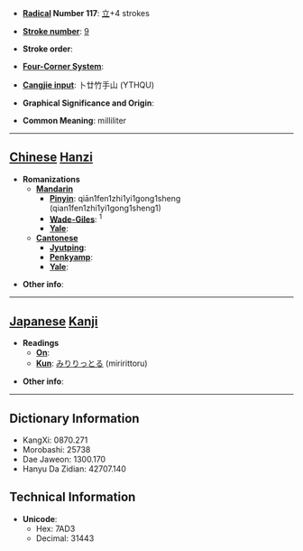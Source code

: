 
<!-- 
This page has been placed on ''Requests for Ph34rism.
This request has been subsequently carried out Ph34r themself.

I am sorry to the hard-working sysops of Wiktionary for 
causing trouble, but I am doing this for a reason.

Thank you (come again).
-->

* '''[[Wiktionary:Chinese radical index| Radical]] Number 117''': [[Wiktionary:Chinese radical index 立|立]]+4 strokes

* '''[[Wiktionary:Chinese total strokes index|Stroke number]]''': [[Wiktionary:Chinese total strokes index 9|9]]

* '''Stroke order''': 

* '''[[Wiktionary:Chinese four corner index|Four-Corner System]]''': 

* '''[[Wiktionary:Chinese Cangjie index|Cangjie input]]''': 卜廿竹手山 (YTHQU)

* '''Graphical Significance and Origin''': 

* '''Common Meaning''': milliliter

----

== [[Chinese]] [[Hanzi]] ==

* '''Romanizations'''
** '''[[Mandarin]]'''
*** '''[[Pinyin]]''': qiān1fen1zhi1yi1gong1sheng (qian1fen1zhi1yi1gong1sheng1)
*** '''[[Wade-Giles]]''': <sup>1</sup>
*** '''[[Yale]]''': 
** '''[[Cantonese]]'''
*** '''[[Jyutping]]''':
*** '''[[Penkyamp]]''': 
*** '''[[Yale]]''': 

* '''Other info''': 

----

== [[Japanese]] [[Kanji]] ==

* '''Readings'''
** '''[[On]]''': 
** '''[[Kun]]''': [[みりりっとる]] (miririttoru)

* '''Other info''':  

----

== Dictionary Information ==

* KangXi: 0870.271
* Morobashi: 25738
* Dae Jaweon: 1300.170
* Hanyu Da Zidian: 42707.140

== Technical Information ==

* '''Unicode''':
** Hex: 7AD3
** Decimal: 31443